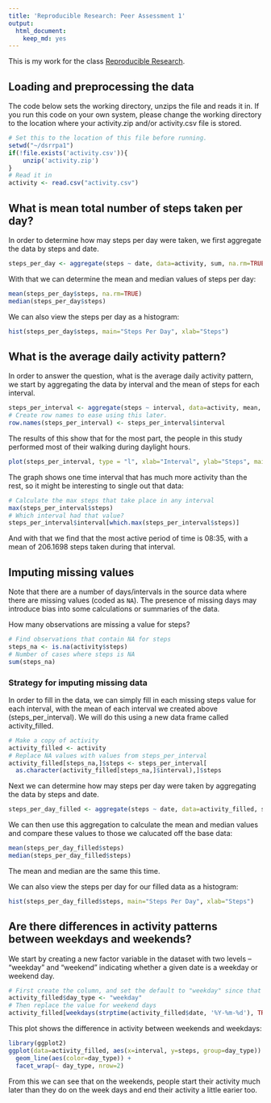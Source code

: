 ```yaml
---
title: 'Reproducible Research: Peer Assessment 1'
output:
  html_document:
    keep_md: yes
---
```

This is my work for the class [Reproducible Research](https://www.coursera.org/course/repdata).

## Loading and preprocessing the data

The code below sets the working directory, unzips the file and reads it in.  If you run this code on your own system, please change the working directory to the location where your activity.zip and/or activity.csv file is stored.

```r
# Set this to the location of this file before running.
setwd("~/dsrrpa1")
if(!file.exists('activity.csv')){
    unzip('activity.zip')
}
# Read it in
activity <- read.csv("activity.csv")
```

## What is mean total number of steps taken per day?

In order to determine how may steps per day were taken, we first aggregate the data by steps and date.

```r
steps_per_day <- aggregate(steps ~ date, data=activity, sum, na.rm=TRUE, na.action=NULL)
```

With that we can determine the mean and median values of steps per day:

```r
mean(steps_per_day$steps, na.rm=TRUE)
median(steps_per_day$steps)
```

We can also view the steps per day as a histogram:

```r
hist(steps_per_day$steps, main="Steps Per Day", xlab="Steps")
```

## What is the average daily activity pattern?

In order to answer the question, what is the average daily activity pattern, we start by aggregating the data by interval and the mean of steps for each interval.

```r
steps_per_interval <- aggregate(steps ~ interval, data=activity, mean, na.rm=TRUE, na.action=NULL)
# Create row names to ease using this later.
row.names(steps_per_interval) <- steps_per_interval$interval
```

The results of this show that for the most part, the people in this study performed most of their walking during daylight hours.

```r
plot(steps_per_interval, type = "l", xlab="Interval", ylab="Steps", main="Average Steps Per Interval")
```

The graph shows one time interval that has much more activity than the rest, so it might be interesting to single out that data:

```r
# Calculate the max steps that take place in any interval
max(steps_per_interval$steps)
# Which interval had that value?
steps_per_interval$interval[which.max(steps_per_interval$steps)]
```

And with that we find that the most active period of time is 08:35, with a mean of 206.1698 steps taken during that interval.

## Imputing missing values

Note that there are a number of days/intervals in the source data where there are missing
values (coded as `NA`). The presence of missing days may introduce
bias into some calculations or summaries of the data.

How many observations are missing a value for steps?

```r
# Find observations that contain NA for steps
steps_na <- is.na(activity$steps)
# Number of cases where steps is NA
sum(steps_na)
```

### Strategy for imputing missing data

In order to fill in the data, we can simply fill in each missing steps value for each interval, with the mean of each interval we created above (steps_per_interval).  We will do this using a new data frame called activity_filled.

```r
# Make a copy of activity
activity_filled <- activity
# Replace NA values with values from steps_per_interval
activity_filled[steps_na,]$steps <- steps_per_interval[
  as.character(activity_filled[steps_na,]$interval),]$steps 
```

Next we can determine how may steps per day were taken by aggregating the data by steps and date.

```r
steps_per_day_filled <- aggregate(steps ~ date, data=activity_filled, sum, na.rm=TRUE, na.action=NULL) 
```

We can then use this aggregation to calculate the mean and median values and compare these values to those we calucated off the base data:

```r
mean(steps_per_day_filled$steps) 
median(steps_per_day_filled$steps) 
```
The mean and median are the same this time.

We can also view the steps per day for our filled data as a histogram:

```r
hist(steps_per_day_filled$steps, main="Steps Per Day", xlab="Steps")
```

## Are there differences in activity patterns between weekdays and weekends?

We start by creating a new factor variable in the dataset with two levels -- "weekday" and "weekend" indicating whether a given date is a weekday or weekend day.

```r
# First create the column, and set the default to "weekday" since that will be the majority
activity_filled$day_type <- "weekday"
# Then replace the value for weekend days
activity_filled[weekdays(strptime(activity_filled$date, '%Y-%m-%d'), TRUE) %in% c("Sat", "Sun"), ]$day_type <- "weekend"
```

This plot shows the difference in activity between weekends and weekdays:

```r
library(ggplot2)
ggplot(data=activity_filled, aes(x=interval, y=steps, group=day_type)) +
  geom_line(aes(color=day_type)) + 
  facet_wrap(~ day_type, nrow=2)
```

From this we can see that on the weekends, people start their activity much later than they do on the week days and end their activity a little earier too.

